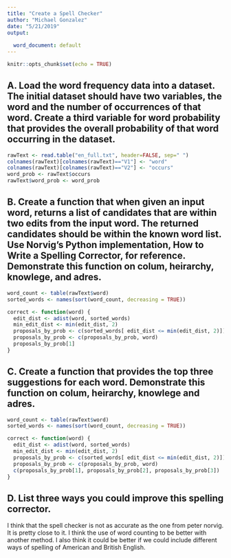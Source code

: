 ---
title: "Create a Spell Checker"
author: "Michael Gonzalez"
date: "5/21/2019"
output:
  
  word_document: default
---

```{r setup, include=FALSE}
knitr::opts_chunk$set(echo = TRUE)
```

## A. Load the word frequency data into a dataset. The initial dataset should have two variables, the word and the number of occurrences of that word. Create a third variable for word probability that provides the overall probability of that word occurring in the dataset.

```{r echo=TRUE}

rawText <- read.table("en_full.txt", header=FALSE, sep=" ")
colnames(rawText)[colnames(rawText)=="V1"] <- "word"
colnames(rawText)[colnames(rawText)=="V2"] <- "occurs"
word_prob <- rawText$occurs
rawText$word_prob <- word_prob

```


## B. Create a function that when given an input word, returns a list of candidates that are within two edits from the input word. The returned candidates should be within the known word list. Use Norvig’s Python implementation, How to Write a Spelling Corrector, for reference. Demonstrate this function on colum, heirarchy, knowlege, and adres.

```{r echo=TRUE}

word_count <- table(rawText$word)
sorted_words <- names(sort(word_count, decreasing = TRUE))

correct <- function(word) {
  edit_dist <- adist(word, sorted_words)
  min_edit_dist <- min(edit_dist, 2)
  proposals_by_prob <- c(sorted_words[ edit_dist <= min(edit_dist, 2)])
  proposals_by_prob <- c(proposals_by_prob, word)
  proposals_by_prob[1]
}

```


## C. Create a function that provides the top three suggestions for each word. Demonstrate this function on colum, heirarchy, knowlege and adres.

```{r echo=TRUE}

word_count <- table(rawText$word)
sorted_words <- names(sort(word_count, decreasing = TRUE))

correct <- function(word) {
  edit_dist <- adist(word, sorted_words)
  min_edit_dist <- min(edit_dist, 2)
  proposals_by_prob <- c(sorted_words[ edit_dist <= min(edit_dist, 2)])
  proposals_by_prob <- c(proposals_by_prob, word)
  c(proposals_by_prob[1], proposals_by_prob[2], proposals_by_prob[3])
}

```

## D. List three ways you could improve this spelling corrector.

I think that the spell checker is not as accurate as the one from peter norvig. It is pretty close to it. I think the use of word counting to be better with another method. I also think it could be better if we could include different ways of spelling of American and British English.